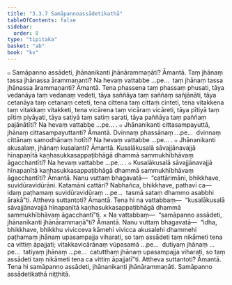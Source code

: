 ```yaml
---
title: "3.3.7 Samāpannoassādetikathā"
tableOfContents: false
sidebar:
  order: 8
type: "tipitaka"
basket: "ab"
book: "kv"
---
```



<DynamicBreadcrumb />

<Division number="671" book="kv" bookNo="32" page="351">

<Paragraph number="2174" book="kv">
๐ Samāpanno assādeti, jhānanikanti jhānārammaṇāti? Āmantā. Taṃ jhānaṃ tassa jhānassa ārammaṇanti? Na hevaṃ vattabbe …pe…  taṃ jhānaṃ tassa jhānassa ārammaṇanti? Āmantā. Tena phassena taṃ phassaṃ phusati, tāya vedanāya taṃ vedanaṃ vedeti, tāya saññāya taṃ saññaṃ sañjānāti, tāya cetanāya taṃ cetanaṃ ceteti, tena cittena taṃ cittaṃ cinteti, tena vitakkena taṃ vitakkaṃ vitakketi, tena vicārena taṃ vicāraṃ vicāreti, tāya pītiyā taṃ pītiṃ piyāyati, tāya satiyā taṃ satiṃ sarati, tāya paññāya taṃ paññaṃ pajānātīti? Na hevaṃ vattabbe …pe… .
</Paragraph>

<Paragraph number="2175" book="kv">
๐ Jhānanikanti cittasampayuttā, jhānaṃ cittasampayuttanti? Āmantā. Dvinnaṃ phassānaṃ …pe…  dvinnaṃ cittānaṃ samodhānaṃ hotīti? Na hevaṃ vattabbe …pe… .
</Paragraph>

<Paragraph number="2176" book="kv">
๐ Jhānanikanti akusalaṃ, jhānaṃ kusalanti? Āmantā. Kusalākusalā sāvajjānavajjā hīnapaṇītā kaṇhasukkasappaṭibhāgā dhammā sammukhībhāvaṃ āgacchantīti? Na hevaṃ vattabbe …pe… .
</Paragraph>

</Division>
<Division number="672" book="kv" bookNo="32" page="351">

<Paragraph number="2177" book="kv">
๐ Kusalākusalā sāvajjānavajjā hīnapaṇītā kaṇhasukkasappaṭibhāgā dhammā sammukhībhāvaṃ āgacchantīti? Āmantā. Nanu vuttaṃ bhagavatā—  “cattārimāni, bhikkhave, suvidūravidūrāni. Katamāni cattāri? Nabhañca, bhikkhave, pathavī ca—  idaṃ paṭhamaṃ suvidūravidūraṃ …pe…  tasmā sataṃ dhammo asabbhi ārakā”ti. Attheva suttantoti? Āmantā. Tena hi na vattabbaṃ—  “kusalākusalā sāvajjānavajjā hīnapaṇītā kaṇhasukkasappaṭibhāgā dhammā sammukhībhāvaṃ āgacchantī”ti.
</Paragraph>

</Division>
<Division number="673" book="kv" bookNo="32" page="351">

<Paragraph number="2178" book="kv">
× Na vattabbaṃ—  “samāpanno assādeti, jhānanikanti jhānārammaṇā”ti? Āmantā. Nanu vuttaṃ bhagavatā—  “idha, bhikkhave, bhikkhu vivicceva kāmehi vivicca akusalehi dhammehi paṭhamaṃ jhānaṃ upasampajja viharati, so taṃ assādeti taṃ nikāmeti tena ca vittiṃ āpajjati; vitakkavicārānaṃ vūpasamā …pe…  dutiyaṃ jhānaṃ …pe…  tatiyaṃ jhānaṃ …pe…  catutthaṃ jhānaṃ upasampajja viharati, so taṃ assādeti taṃ nikāmeti tena ca vittiṃ āpajjatī”ti. Attheva suttantoti? Āmantā. Tena hi samāpanno assādeti, jhānanikanti jhānārammaṇāti.

</Paragraph>
</Division>

<Paragraph number="2179" type="center" book="kv">
Samāpanno assādetikathā niṭṭhitā.
</Paragraph>